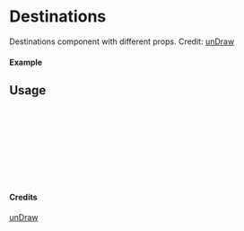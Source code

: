 
<Meta of={Destinations} title="unDraw/Destinations" />

# Destinations

Destinations component with different props.
Credit: [unDraw](https://undraw.co/illustrations)

#### Example

<Canvas of={Destinations.Primary} />

## Usage

```ts
import { Destinations } from "yadl-ui";

const Example = () => {
  return (
      <Destinations />
  );
};

export default Example;
```

#### Credits
[unDraw](https://undraw.co/illustrations)
